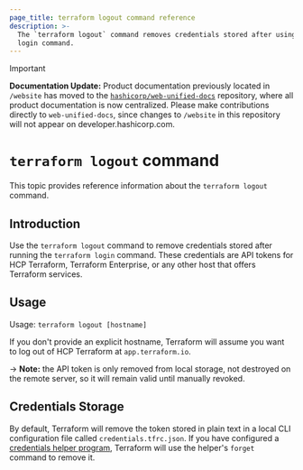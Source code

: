 ```yaml
---
page_title: terraform logout command reference
description: >-
  The `terraform logout` command removes credentials stored after using the terraform
  login command.
---
```


> [!IMPORTANT]  
> **Documentation Update:** Product documentation previously located in `/website` has moved to the [`hashicorp/web-unified-docs`](https://github.com/hashicorp/web-unified-docs) repository, where all product documentation is now centralized. Please make contributions directly to `web-unified-docs`, since changes to `/website` in this repository will not appear on developer.hashicorp.com.

# `terraform logout` command

This topic provides reference information about the `terraform logout` command.

## Introduction

Use the `terraform logout` command to remove credentials stored after running the 
`terraform login` command. These credentials are API tokens for HCP Terraform,
Terraform Enterprise, or any other host that offers Terraform services.

## Usage

Usage: `terraform logout [hostname]`

If you don't provide an explicit hostname, Terraform will assume you want to
log out of HCP Terraform at `app.terraform.io`.

-> **Note:** the API token is only removed from local storage, not destroyed on
the remote server, so it will remain valid until manually revoked.

## Credentials Storage

By default, Terraform will remove the token stored in plain text in a local CLI
configuration file called `credentials.tfrc.json`. If you have configured a
[credentials helper program](/terraform/cli/config/config-file#credentials-helpers), Terraform
will use the helper's `forget` command to remove it.

